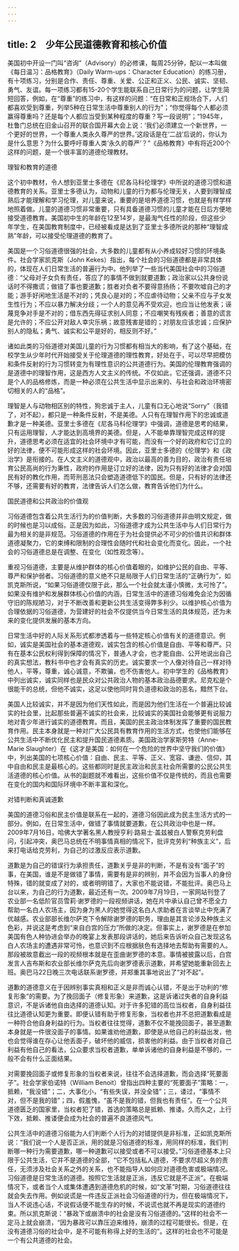 ```yaml
---
---
---
```

title: 2　少年公民道德教育和核心价值
---




美国初中开设一门叫“咨询”（Advisory）的必修课，每周25分钟，配以一本叫做《每日温习：品格教育》（Daily Warm-ups：Character Education）的练习册，有十项练习，分别是合作、责任、尊重、关爱、公正和正义、公民、诚实、坚韧、勇气、友谊。每一项练习都有15-20个学生能联系自己日常行为的问题，让学生简短回答，例如，在“尊重”的练习中，有这样的问题：“在日常和正规场合下，人们都喜欢受到尊重，列举5种在日常生活中尊重别人的行为”；“你觉得每个人都必须赢得尊重吗？还是每个人都应当受到某种程度的尊重？写一段说明”；“1945年，杜鲁门总统在旧金山召开的联合国开幕大会上说：‘我们必须建立一个新世界，一个更好的世界，一个尊重人类永久尊严的世界。’这段话是在‘二战’后说的，你认为是什么意思？为什么要呼吁尊重人类‘永久的尊严’？”《品格教育》中有将近200个这样的问题，是一个很丰富的道德伦理教材。





理智和教育的道德


这个初中教材，令人想到亚里士多德在《尼各马科伦理学》中所说的道德习惯和道德教育的关系。亚里士多德认为，动物和儿童的行为都与伦理无关，人要到理智成熟后才能理解和学习伦理，对儿童来说，重要的是培养道德习惯，也就是有样学样地照着做。儿童的道德习惯非常重要，只有具备道德习惯的儿童才能在日后方便地接受道德教育。美国初中生的年龄在12至14岁，是最淘气任性的阶段，但这些少年学生，在美国教育制度中，已经被看成是达到了亚里士多德所说的那种“理智成熟”年龄，可以接受伦理道德的教育了。

美国是一个习俗道德很强的社会，大多数的儿童都有从小养成较好习惯的环境条件。社会学家凯克斯（John Kekes）指出，每个社会的习俗道德都是非常具体的，体现在人们日常生活的普遍行为中。他列举了一些当代美国社会中的习俗道德：“父母对子女负有责任，答应了的事情不做到就要道歉；政治家以公共身份说话时不得撒谎；做错了事也要道歉；胜者对负者不要得意扬扬；不要吹嘘自己的才能；游手好闲地生活是不对的；凭良心是对的；不应虐待动物；父亲不应与子女发生性行为；不应以暴力解决分歧；一个人的意见再不受欢迎，也应当让他发表；诬蔑竞争对手是不对的；借东西先得征求别人同意；不应嘲笑有残疾者；善意的谎言是允许的；不应公开对敌人幸灾乐祸；故意残害是错的；对朋友应该忠诚；应保护别人的隐私；勇气、诚实和公平是好的，相反则不好。”

诸如此类的习俗道德对美国儿童的行为习惯都有相当大的影响，有了这个基础，在校学生从少年时代开始接受关于伦理道德的理性教育，好处在于，可以尽早把模仿和条件反射的行为习惯转变为有理性意识的公共道德行为。美国的伦理教育强调的是道德中的理智作用，这是西方人文主义的传统。不仅如此，它还强调，道德不只是个人的品格修炼，而是一种必须在公共生活中显示出来的、与社会和政治环境密切相关的人的“品格”。

理智是人与动物相区别的特性，狗忠诚于主人，儿童有口无心地说“Sorry”（我错了，对不起），都只是一种条件反射，不是美德。人只有在理智作用下的忠诚或道歉才是一种美德。亚里士多德在《尼各马科伦理学》中强调，道德是思考的结果，只有运用理智，人才能达到高境界的美德。但是，人不能单靠理智完成这样的提升，道德思考必须在适宜的社会环境中才有可能，而没有一个好的政府和它订立的好的法律，便不可能形成这样的社会环境。因此，亚里士多德的《伦理学》和《政治学》是衔接的。在人文主义的道德观中，政治以最高的善为目的，政治有责任培育公民高尚的行为秉性，政府的作用是订立好的法律，因为只有好的法律才会对国民有好的教化作用，而苛刑恶法只会塑造道德低下的国民。但是，只有好的法律还不够，还需要有好的教育，法律告诉人们怎么做，教育告诉他们为什么。





国民道德和公共政治的价值观


习俗道德包含着公共生活行为的价值判断，大多数的习俗道德并非由明文规定，做的时候也是习以成俗。正是因为如此，习俗道德才成为公共生活中与人们日常行为最为相关的是非规范。习俗道德的作用在于为社会提供必不可少的价值共识和群体道德凝聚力，它的束缚和限制的合理性会随时代和社会变化而变化。因此，一个社会的习俗道德总是在调整、在变化（如性观念等）。

重视习俗道德，主要是从维护群体的核心价值着眼的，如维护公民的自由、平等、尊严和保护弱者。习俗道德的意义绝不只是局限于人们日常生活的“正确行为”，如凯克斯所说，“如果习俗道德仅限于此，那么一个社会就太谨小慎微，太可怜了”。如果没有维护和发展群体核心价值的内涵，日常生活中的道德习俗难免会沦为因循守旧的陈规陋习，对于不断改善和更新公共生活变得弊多利少。以维护核心价值为合理依据的习俗道德，为营建好的社会不仅提供当今日常生活的具体规范，还为未来的变化提供发展的基本方向。

日常生活中好的人际关系形式都渗透着与一些特定核心价值有关的道德意识。例如，诚实是美国社会的基本道德观，诚实包含的核心价值是自由、平等和尊严。只有在基本公民权利得到保障的情况下，普通人才会，也才能自由、公开地说出自己的真实想法，教科书中也才会有真实的历史。诚实要求一个人像对待自己一样对待他人，平等，尊重，诚心诚意，不欺骗，也不伤害他人。初中学生的《品格教育》中列出诚实，诚实同样也是民众对公共政治人物的基本政治品德要求。尼克松是个很能干的总统，但他不诚实，这足以使他同时背负道德和政治的恶名，黯然下台。

美国人比较诚实，并不是因为他们天性如此，而是因为他们生活在一个普遍比较诚实的社会里，比起那些普遍不诚实的社会来，比较诚实的美国社会能够更有说服力地对青少年进行诚实的道德教育。而且，美国的民主政治体制发挥了重要的国民教育作用。民主本身就是一种对广大公民具有教育作用的生活方式，也使他们能够在公共生活中不断优化民主和提升国民道德素质。美国政治学家斯劳特（Anne-Marie Slaughter）在《这才是美国：如何在一个危险的世界中坚守我们的价值》中，列出美国的七项核心价值：自由、民主、平等、正义、宽容、谦逊、信仰，其中自由和民主是最核心的。这些都同时是民主政治和民主社会所需要的公民公共生活道德的核心价值。从书的副题就不难看出，这些价值不仅是传统的，而且也需要在变化的国内和国际环境中不断丰富和深化。





对错判断和真诚道歉


美国的道德习俗和民主价值是联系在一起的，道德习俗因此成为民主生活方式的一部分。例如，在日常生活中，做错了事情就要道歉，在公共政治中也是一样。2009年7月16日，哈佛大学著名黑人教授亨利·路易士·盖兹被白人警察克劳利盘问，引起冲突，奥巴马总统在不明事情真相的情况下，批评克劳利“种族主义”，后来打电话给克劳利，为自己的过激反应表示道歉。

道歉是为自己的错误行为承担责任，道歉关乎是非的判断，不是有没有“面子”的事，在美国，谁是不是做错了事情，需要有是非的辨别，并不会因为当事人的身份特殊，错的就变成了对的，或者明明错了，大家也不能说错，不能批评。奥巴马上台以来，为自己的行为道歉，最近还有一次。2009年7月19日，一家网站刊登了农业部一名低阶官员雪莉·谢罗德的一段视频讲话，她在片中承认自己曾不愿全力帮助一名白人农场主，因为身为黑人的她觉得这名白人求助者在言谈举止中充满了优越感。农业部部长维尔萨克下令解除谢罗德的职务，理由是其言论涉及种族主义色彩，并说这是考虑到“来自白宫的压力”所做的决定。但事实上，谢罗德是在参加美国有色人种协进会举办的晚宴上发表那段讲话的，她后来告诉听众自己发现这名白人农场主的遭遇非常可怜，也意识到不应根据肤色有选择地去帮助有需要的人。那段被故意截出一段的视频根本就是在歪曲谢罗德的本意。事情被披露以后，白宫发言人吉布斯和农业部长维尔萨克先后向谢罗德表示道歉，并希望她能重新回去上班。奥巴马22日晚三次电话联系谢罗德，并郑重其事地说出了“对不起”。

道歉的道德意义在于因辨别事实真相和正义是非而诚心认错，不是出于功利的“修复形象”的需要。为了挽回面子（修复形象）来道歉，这是诉诸过失者的自身利益意识，不是诉诸他自由选择的道德认知。对于许多犯错的高位当权者，自身利益往往比道德认知更为重要。即便认错有助于修复形象，当权者也并不总把道歉看成是一种符合他自身利益的行为。当权者往往觉得，道歉不仅不能挽回面子，甚至道歉本身就是一件很没面子的事情。如果谁劝他道歉，即使是从他自己的利益出发，他也会觉得谁在存心让他丢面子，破坏他的威信，损害他的利益。由于当权者对自己利益有他自己的看法，公众要求当权者道歉，单单诉诸他的自身利益是不够的，一般不会有什么正面结果。

对需要挽回面子或修复形象的当权者来说，往往不会选择道歉，而会选择“死要面子”。社会学家伯诺特（William Benoit）曾指出四种主要的“死要面子”策略：一，抵赖，“我没错”；二，大事化小，“有些失误，并没全错”；三，诿过，“事情不对，但不是我的错”；四，假羞愧，“虽不是我的错，但我也有责任”。在一个公共道德匮乏的国家里，当权者犯了错，首选的策略总是抵赖、推诿。久而久之，上行下效，抵赖、推诿便会成为社会的普遍不良道德风气。

公共生活中的道德习俗能为人们判断个人行为的对错提供是非标准，正如凯克斯所说：“我们说一个人是否正派，用的就是习俗道德的标准，用同样的标准，我们判断哪一种行为需要道歉，哪一种道歉可以接受或者不可以接受。”习俗道德基本上只限于公共生活，它并不是道德的全部，“它不包括私人道德，不要求尽超义务的责任，无须涉及社会关系之外的关系，也不能指导人如何应对道德危害或极端情况。习俗道德是日常生活的道德。按照它生活就是正派，违反它就是不正派”。在极端情况下，或者当个人或集体遭遇到道德危机的时候，如“文革”时期，习俗道德往往就会失去作用。例如说谎是一件违反正派社会习俗道德的行为，但在极端情况下，当人不说违心话，不说假话便不能生存的时候，不说谎也就不再是现实的道德约束。所以凯克斯说：“暴政下或崩溃中的社会是没有习俗道德的。”这样的社会不一定马上就会崩溃，“因为暴政可以靠压迫来维持，崩溃的过程可能很长。但是，在没有道德习俗的社会中，是不可能有称得上好的生活的”。这样的社会也不可能是一个有公共道德的社会。